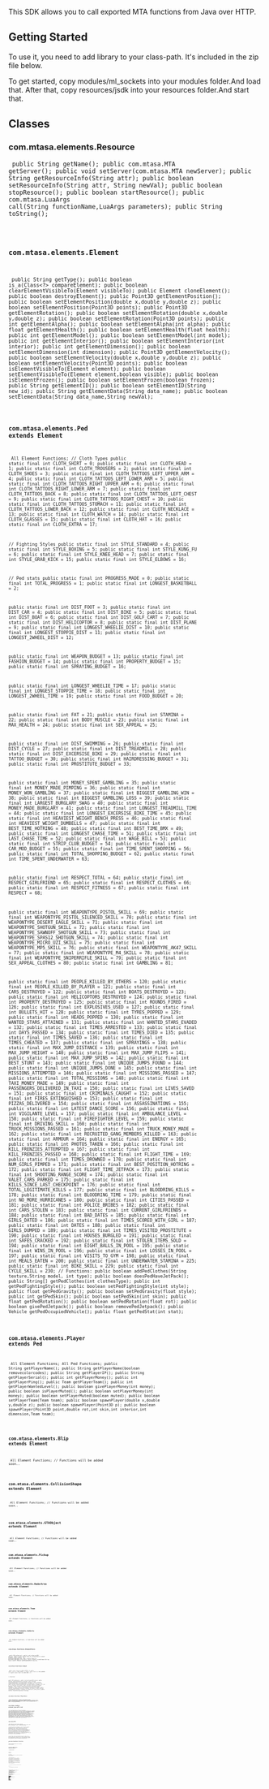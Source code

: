 This SDK allows you to call exported MTA functions from Java over HTTP.

==Getting Started==
To use it, you need to add library to your class-path.
It's included in the zip file below.

To get started, copy modules/ml_sockets into your modules folder.And load that.
After that, copy resources/jsdk into your resources folder.And start that.


==Classes==
===com.mtasa.elements.Resource===
<code lang="java5">
public String getName();
public com.mtasa.MTA getServer();
public void setServer(com.mtasa.MTA newServer);
public String getResourceInfo(String attr);
public boolean setResourceInfo(String attr, String newVal);
public boolean stopResource();
public boolean startResource();
public com.mtasa.LuaArgs call(String functionName,LuaArgs parameters);
public String toString();
</syntaxhighlight>
===com.mtasa.elements.Element===
<code lang="java5">
public String getType();
public boolean is_a(Class<?> compareElement);
public boolean clearElementVisibleTo(Element visibleTo);
public Element cloneElement();
public boolean destroyElement();
public Point3D getElementPosition();
public boolean setElementPosition(double x,double y,double z);
public boolean setElementPosition(Point3D points);
public Point3D getElementRotation();
public boolean setElementRotation(double x,double y,double z);
public boolean setElementRotation(Point3D points);
public int getElementAlpha();
public boolean setElementAlpha(int alpha);
public float getElementHealth();
public boolean setElementHealth(float health);
public int getElementModel();
public boolean setElementModel(int model);
public int getElementInterior();
public boolean setElementInterior(int interior);
public int getElementDimension();
public boolean setElementDimension(int dimension);
public Point3D getElementVelocity();
public boolean setElementVelocity(double x,double y,double z);
public boolean setElementVelocity(Point3D points);
public boolean isElementVisibleTo(Element element);
public boolean setElementVisibleTo(Element element,boolean visible);
public boolean isElementFrozen();
public boolean setElementFrozen(boolean frozen);
public String getElementID();
public boolean setElementID(String new_id);
public String getElementData(String data_name);
public boolean setElementData(String data_name,String newVal);
</syntaxhighlight>
===com.mtasa.elements.Ped extends Element===
<code lang="java5">
All Element Functions;
// Cloth Types
public static final int CLOTH_SHIRT = 0;
public static final int CLOTH_HEAD = 1;
public static final int CLOTH_TROUSERS = 2;
public static final int CLOTH_SHOES = 3;
public static final int CLOTH_TATTOOS_LEFT_UPPER_ARM = 4;
public static final int CLOTH_TATTOOS_LEFT_LOWER_ARM = 5;
public static final int CLOTH_TATTOOS_RIGHT_UPPER_ARM = 6;
public static final int CLOTH_TATTOOS_RIGHT_LOWER_ARM = 7;
public static final int CLOTH_TATTOOS_BACK = 8;
public static final int CLOTH_TATTOOS_LEFT_CHEST = 9;
public static final int CLOTH_TATTOOS_RIGHT_CHEST = 10;
public static final int CLOTH_TATTOOS_STOMACH = 11;
public static final int CLOTH_TATTOOS_LOWER_BACK = 12;
public static final int CLOTH_NECKLACE = 13;
public static final int CLOTH_WATCH = 14;
public static final int CLOTH_GLASSES = 15;
public static final int CLOTH_HAT = 16;
public static final int CLOTH_EXTRA = 17;

// Fighting Styles
public static final int STYLE_STANDARD = 4;
public static final int STYLE_BOXING = 5;
public static final int STYLE_KUNG_FU = 6;
public static final int STYLE_KNEE_HEAD = 7;
public static final int STYLE_GRAB_KICK = 15;
public static final int STYLE_ELBOWS = 16;

// Ped stats
public static final int PROGRESS_MADE = 0;
public static final int TOTAL_PROGRESS = 1;
public static final int LONGEST_BASKETBALL = 2;

public static final int DIST_FOOT = 3;
public static final int DIST_CAR = 4;
public static final int DIST_BIKE = 5;
public static final int DIST_BOAT = 6;
public static final int DIST_GOLF_CART = 7;
public static final int DIST_HELICOPTOR = 8;
public static final int DIST_PLANE = 9;
public static final int LONGEST_WHEELIE_DIST = 10;
public static final int LONGEST_STOPPIE_DIST = 11;
public static final int LONGEST_2WHEEL_DIST = 12;

public static final int WEAPON_BUDGET = 13;
public static final int FASHION_BUDGET = 14;
public static final int PROPERTY_BUDGET = 15;
public static final int SPRAYING_BUDGET = 16;

public static final int LONGEST_WHEELIE_TIME = 17;
public static final int LONGEST_STOPPIE_TIME = 18;
public static final int LONGEST_2WHEEL_TIME = 19;
public static final int FOOD_BUDGET = 20;

public static final int FAT = 21;
public static final int STAMINA = 22;
public static final int BODY_MUSCLE = 23;
public static final int MAX_HEALTH = 24;
public static final int SEX_APPEAL = 25;

public static final int DIST_SWIMMING = 26;
public static final int DIST_CYCLE = 27;
public static final int DIST_TREADMILL = 28;
public static final int DIST_EXCERSISE_BIKE = 29;
public static final int TATTOO_BUDGET = 30;
public static final int HAIRDRESSING_BUDGET = 31;
public static final int PROSTITUTE_BUDGET = 33;

public static final int MONEY_SPENT_GAMBLING = 35;
public static final int MONEY_MADE_PIMPING = 36;
public static final int MONEY_WON_GAMBLING = 37;
public static final int BIGGEST_GAMBLING_WIN = 38;
public static final int BIGGEST_GAMBLING_LOSS = 39;
public static final int LARGEST_BURGLARY_SWAG = 40;
public static final int MONEY_MADE_BURGLARY = 41;
public static final int LONGEST_TREADMILL_TIME = 44;
public static final int LONGEST_EXCERSISE_BIKE_TIME = 45;
public static final int HEAVIEST_WEIGHT_BENCH_PRESS = 46;
public static final int HEAVIEST_WEIGHT_DUMBELLS = 47;
public static final int BEST_TIME_HOTRING = 48;
public static final int BEST_TIME_BMX = 49;
public static final int LONGEST_CHASE_TIME = 51;
public static final int LAST_CHASE_TIME = 52;
public static final int WAGE_BILL = 53;
public static final int STRIP_CLUB_BUDGET = 54;
public static final int CAR_MOD_BUDGET = 55;
public static final int TIME_SPENT_SHOPPING = 56;
public static final int TOTAL_SHOPPING_BUDGET = 62;
public static final int TIME_SPENT_UNDERWATER = 63;

public static final int RESPECT_TOTAL = 64;
public static final int RESPECT_GIRLFRIEND = 65;
public static final int RESPECT_CLOTHES = 66;
public static final int RESPECT_FITNESS = 67;
public static final int RESPECT = 68;

public static final int WEAPONTYPE_PISTOL_SKILL = 69;
public static final int WEAPONTYPE_PISTOL_SILENCED_SKILL = 70;
public static final int WEAPONTYPE_DESERT_EAGLE_SKILL = 71;
public static final int WEAPONTYPE_SHOTGUN_SKILL = 72;
public static final int WEAPONTYPE_SAWNOFF_SHOTGUN_SKILL = 73;
public static final int WEAPONTYPE_SPAS12_SHOTGUN_SKILL = 74;
public static final int WEAPONTYPE_MICRO_UZI_SKILL = 75;
public static final int WEAPONTYPE_MP5_SKILL = 76;
public static final int WEAPONTYPE_AK47_SKILL = 77;
public static final int WEAPONTYPE_M4_SKILL = 78;
public static final int WEAPONTYPE_SNIPERRIFLE_SKILL = 79;
public static final int SEX_APPEAL_CLOTHES = 80;
public static final int GAMBLING = 81;

public static final int PEOPLE_KILLED_BY_OTHERS = 120;
public static final int PEOPLE_KILLED_BY_PLAYER = 121;
public static final int CARS_DESTROYED = 122;
public static final int BOATS_DESTROYED = 123;
public static final int HELICOPTORS_DESTROYED = 124;
public static final int PROPERTY_DESTROYED = 125;
public static final int ROUNDS_FIRED = 126;
public static final int EXPLOSIVES_USED = 127;
public static final int BULLETS_HIT = 128;
public static final int TYRES_POPPED = 129;
public static final int HEADS_POPPED = 130;
public static final int WANTED_STARS_ATTAINED = 131;
public static final int WANTED_STARS_EVADED = 132;
public static final int TIMES_ARRESTED = 133;
public static final int DAYS_PASSED = 134;
public static final int TIMES_DIED = 135;
public static final int TIMES_SAVED = 136;
public static final int TIMES_CHEATED = 137;
public static final int SPRAYINGS = 138;
public static final int MAX_JUMP_DISTANCE = 139;
public static final int MAX_JUMP_HEIGHT = 140;
public static final int MAX_JUMP_FLIPS = 141;
public static final int MAX_JUMP_SPINS = 142;
public static final int BEST_STUNT = 143;
public static final int UNIQUE_JUMPS_FOUND = 144;
public static final int UNIQUE_JUMPS_DONE = 145;
public static final int MISSIONS_ATTEMPTED = 146;
public static final int MISSIONS_PASSED = 147;
public static final int TOTAL_MISSIONS = 148;
public static final int TAXI_MONEY_MADE = 149;
public static final int PASSENGERS_DELIVERED_IN_TAXI = 150;
public static final int LIVES_SAVED = 151;
public static final int CRIMINALS_CAUGHT = 152;
public static final int FIRES_EXTINGUISHED = 153;
public static final int PIZZAS_DELIVERED = 154;
public static final int ASSASSINATIONS = 155;
public static final int LATEST_DANCE_SCORE = 156;
public static final int VIGILANTE_LEVEL = 157;
public static final int AMBULANCE_LEVEL = 158;
public static final int FIREFIGHTER_LEVEL = 159;
public static final int DRIVING_SKILL = 160;
public static final int TRUCK_MISSIONS_PASSED = 161;
public static final int TRUCK_MONEY_MADE = 162;
public static final int RECRUITED_GANG_MEMBERS_KILLED = 163;
public static final int ARMOUR = 164;
public static final int ENERGY = 165;
public static final int PHOTOS_TAKEN = 166;
public static final int KILL_FRENZIES_ATTEMPTED = 167;
public static final int KILL_FRENZIES_PASSED = 168;
public static final int FLIGHT_TIME = 169;
public static final int TIMES_DROWNED = 170;
public static final int NUM_GIRLS_PIMPED = 171;
public static final int BEST_POSITION_HOTRING = 172;
public static final int FLIGHT_TIME_JETPACK = 173;
public static final int SHOOTING_RANGE_SCORE = 174;
public static final int VALET_CARS_PARKED = 175;
public static final int KILLS_SINCE_LAST_CHECKPOINT = 176;
public static final int TOTAL_LEGITIMATE_KILLS = 177;
public static final int BLOODRING_KILLS = 178;
public static final int BLOODRING_TIME = 179;
public static final int NO_MORE_HURRICANES = 180;
public static final int CITIES_PASSED = 181;
public static final int POLICE_BRIBES = 182;
public static final int CARS_STOLEN = 183;
public static final int CURRENT_GIRLFRIENDS = 184;
public static final int BAD_DATES = 185;
public static final int GIRLS_DATED = 186;
public static final int TIMES_SCORED_WITH_GIRL = 187;
public static final int DATES = 188;
public static final int GIRLS_DUMPED = 189;
public static final int TIMES_VISITED_PROSTITUTE = 190;
public static final int HOUSES_BURGLED = 191;
public static final int SAFES_CRACKED = 192;
public static final int STOLEN_ITEMS_SOLD = 194;
public static final int EIGHT_BALLS_IN_POOL = 195;
public static final int WINS_IN_POOL = 196;
public static final int LOSSES_IN_POOL = 197;
public static final int VISITS_TO_GYM = 198;
public static final int MEALS_EATEN = 200;
public static final int UNDERWATER_STAMINA = 225;
public static final int BIKE_SKILL = 229;
public static final int CYCLE_SKILL = 230;
// Functions:
public boolean addPedClothes(String texture,String model, int type);
public boolean doesPedHaveJetPack();
public String[] getPedClothes(int clothesType);
public int getPedFightingStyle();
public boolean setPedFightingStyle(int style);
public float getPedGravity();
public boolean setPedGravity(float style);
public int getPedSkin();
public boolean setPedSkin(int skin);
public float getPedRotation();
public boolean setPedRotation(float rot);
public boolean givePedJetpack();
public boolean removePedJetpack();
public Vehicle getPedOccupiedVehicle();
public float getPedStat(int stat);
</syntaxhighlight>
===com.mtasa.elements.Player extends Ped===
<code lang="java5">
All Element Functions;
All Ped Functions;
public String getPlayerName();
public String getPlayerName(boolean removecolorcodes);
public String getPlayerIP();
public String getPlayerSerial();
public int getPlayerMoney();
public int getPlayerPing();
public Team getPlayerTeam();
public int getPlayerWantedLevel();
public boolean givePlayerMoney(int money);
public boolean isPlayerMuted();
public boolean setPlayerMoney(int money);
public boolean setPlayerMuted(boolean muted);
public boolean setPlayerTeam(Team team);
public boolean spawnPlayer(double x,double y,double z);
public boolean spawnPlayer(Point3D p);
public boolean spawnPlayer(Point3D point,double rot,int skin,int interior,int dimension,Team team);
</syntaxhighlight>
===com.mtasa.elements.Blip extends Element===
<code lang="java5">
All Element Functions;
// Functions will be added soon..
</syntaxhighlight>

===com.mtasa.elements.CollisionShape extends Element===
<code lang="java5">
All Element Functions;
// Functions will be added soon..
</syntaxhighlight>

===com.mtasa.elements.GTAObject extends Element===
<code lang="java5">
All Element Functions;
// Functions will be added soon..
</syntaxhighlight>

===com.mtasa.elements.Pickup extends Element===
<code lang="java5">
All Element Functions;
// Functions will be added soon..
</syntaxhighlight>

===com.mtasa.elements.RadarArea extends Element===
<code lang="java5">
All Element Functions;
// Functions will be added soon..
</syntaxhighlight>

===com.mtasa.elements.Team extends Element===
<code lang="java5">
All Element Functions;
// Functions will be added soon..
</syntaxhighlight>

===com.mtasa.elements.Vehicle extends Element===
<code lang="java5">
All Element Functions;
// Functions will be added soon..
</syntaxhighlight>

===com.mtasa.functions.ElementFuncs===
<code lang="java5">
public MTA getServer();
public void setServer(MTA server);
public static String type_to_string(Class<? extends Element> type);
public <E extends Element> E[] getElementsByType(Class<E> type);
public Object[] getElementsByType(String type);
public Element createElement(String type);
public Element getElementByID(String id);
</syntaxhighlight>

===com.mtasa.functions.Output===
<code lang="java5">
public static final int LEVEL_CUSTOM = 0;
public static final int LEVEL_ERROR = 1;
public static final int LEVEL_WARNING = 2;
public static final int LEVEL_INFO = 3;

// Functions:

public MTA getServer();
public void setServer(MTA server);
public boolean outputChatBox(Object message);
public boolean outputChatBox(Object message,Element toElement);
public boolean outputChatBox(Object message,Element toElement,int r,int g,int b);
public boolean outputChatBox(Object message,Element toElement,int r,int g,int b,boolean colorcoded);
public boolean outputConsole(Object message);
public boolean outputConsole(Object message,Element toElement);
public boolean outputDebugString(Object message);
public boolean outputDebugString(Object message,int dlevel);
public boolean outputDebugString(Object message,int dlevel,int r,int g,int b);
public boolean outputServerLog(Object message);
</syntaxhighlight>

===com.mtasa.functions.PlayerFuncs===
<code lang="java5">
public MTA getServer();
public void setServer(MTA server);
public Player getPlayerFromName(String name);
public Player getPlayerFromNamePart(String name);
public Player[] getAlivePlayers();
public Player[] getDeadPlayers();
public Player getRandomPlayer();
public int getPlayerCount()
</syntaxhighlight>

==com.mtasa.LuaArgs extends java.util.List==
<code lang="java5">
All list functions.So, you can use in generic for.
public MTA getServer();
public void setServer(MTA server);
public Element parseElement(int index);
public Player parsePlayer(int index);
public Pickup parsePickup(int index);
public Ped parsePed(int index);
public Blip parseBlip(int index);
public CollisionShape parseCollisionShape(int index);
public GTAObject parseGTAObject(int index);
public RadarArea parseRadarArea(int index);
public Team parseTeam(int index);
public Vehicle parseVehicle(int index) ;
public Resource parseResource(int index) ;
public String parseString(int index);
public Boolean parseBoolean(int index);
public Double parseDouble(int index);
public Float parseFloat(int index);
public Integer parseInt (int index);
public String toJson();
public void loadFromJSON(String json);
public Object[] jsonToObject(String json);
public static String toJson(Object o);
public static Object[] fromJson(String j);
public Object get(int index);
</syntaxhighlight>

==com.mtasa.MTA==
<code lang="java5">
public Output out;
public Element rootElement;
public PlayerFuncs players;
public ElementFuncs elements;
public static final String RESOURCE = "jsdk"; // JavaSDK Resource Name.

// Functions;
public void sockOpen(); // Port will used in callJava (Changed)
public Element parseElement(Object o);
public Resource parseResource(Object o);
public void sockClose();
public int getSocketPort();
public LuaArgs call(String resource,String function,LuaArgs args); // Function must be exported and given http="true"
public LuaArgs callFunction(String function,LuaArgs args); // This is for calling server-side functions.(etc:getElementByType)
public LuaArgs luaArg(Object i); // This is for only 1 parameter arguments.
// callJava Functions;
public void addInputEvent(InputEvent e); // Only usable with callJava and sockOpen
public void removeInputEvent(InputEvent e); // Only usable with callJava and sockOpen
public void clearInputEvent(); // Only usable with callJava and sockOpen
public ArrayList<InputEvent> getInputEvents(InputEvent e); // Only usable with callJava and sockOpen

// Getter-Setter;
public void setHost(String host);
public String getHost();
public void setPort(int port);
public int getPort();
public void setUsername(String username);
public String getUsername();
public void setPassword(String password);
public String getPassword();
public String getCharset();
public void setCharset(String charset);
</syntaxhighlight>

==com.mtasa.InputEvent( Interface )==
<code lang="java5">
public void onAction(LuaArgs args, String input) throws MTAException
</syntaxhighlight>

==com.mtasa.MTAException extends Exception==
<code lang="java5">
All exception functions;
</syntaxhighlight>

==Examples==
<code lang="java">
MTA server = new MTA("localhost",22005,"admin","12345"); // Sweet, we are creating a new instance and connection.
</syntaxhighlight>
<code lang="java">
/* Example 1: */
Player[] players = server.elements.getElementsByType(Player.class); // ElementFuncs deployed in server.elements :)
server.out.outputChatBox("There are "+players.length+" players",server.rootElement,180,25,25,false); // You don't need getRootElement(), it's deployed in server.rootElement variable.
LuaArgs ret = server.call("rcon","getThisResource",null); // We are calling getThisResource in rcon bot.It's exported :)
Resource thisRes = ret.parseResource(0); // Now, we parsed argument to Resource object.
Player playerRancho = server.players.getPlayerFromName("Rancho"); // We're getting player named Rancho, if he has a colorcode. We must add this 
if (playerRancho != null){ // If playerRancho exists
	server.out.outputChatBox("<PM> JavaSDK: #0055FFHello Sweety",playerRancho,255,255,255,true);
}else{ // else
	server.out.outputDebugString("There is no named player RANCHO!");
}
</syntaxhighlight>
<code lang="java">
/* Example 2 : */
Ped[] peds = server.elements.getElementsByType(Ped.class); // We deployed Peds in the peds variable.
for (Ped ped: peds){ // Generic for, (foreach)
	if (ped.doesPedHaveJetPack()) // If ped has a jetpack
		ped.removePedJetpack(); // remove him jetpack
	else // else
		ped.givePedJetpack(); // give him jetpack 
}
</syntaxhighlight>
<code lang="java">
/* Example 3: */
Element[] myElements = server.elements.getElementsByType("myElement"); // Now we get elements by the string type
// To do :)
</syntaxhighlight>
<code lang="java">
/* Example 4: for callJava */
server.sockOpen(); // callJava open ports
server.addInputEvent(new InputEvent(){
	@Override
	public void onAction(LuaArgs args, String input) throws MTAException{
		String event = args.parseString(0); // Argumant 1 :) It's not default argument :)
		if (event.equals("onMyCall")){
			System.out.println("onMyCall: "+args.parseString(1));
		}
	}
});
// lua file:
for k,v in ipairs(exports.jsdk:getConnections()) do
    exports.jsdk:callJava(v,"onMyCall","Hello");
end
</syntaxhighlight>
<code lang="java">
/* Example 5: is_a */
Player playerRancho = server.players.getPlayerFromName("Rancho"); // We're getting player named Rancho, if he has a colorcode. We must add this 

if (playerRancho != null){ // If playerRancho exists
	LuaArgs myCallbackargs = new LuaArgs(server); // create new instance
	myCallbackargs.add(playerRancho); // add a new argument
	myCallbackargs.add("How are u?"); // add a new argument
	LuaArgs ret = server.call("rcon","returnElement",myCallbackargs); // call the howAre function into rcon resource, and send the 2 parameter :) myCallbackargs
	for (Object o: ret){ // generic for returns
		Element e = (Element)o;
		server.out.outputServerLog("Returned value is a player?: "+o.is_a(Player.class));
	}
}else{ // else
	server.out.outputDebugString("There is no named player RANCHO!");
} 
</syntaxhighlight>

*[http://forum.mtasa.com/viewtopic.php?f=148&t=46367 For more examples / tutorials]
==More complex example==
[[/Image:ExamplaSDK.png.md|Image:ExamplaSDK.png]]

==Caveats==
* You cannot currently compare two Resource or Element objects that you expect to be identical - you need to do a "deep compare", comparing either the "id" fields or the "name" fields.
* The zip contains src, and javadoc
==Download==
* [https://rapidshare.com/files/3674532513/JavaSDK.zip Download Version 0.2]
* [http://www.solidfiles.com/d/7713c8510b/ Download Version 0.1]
==Contact==
If you have any questions/suggestions you can contact author on MTA forum.
*[http://forum.mtasa.com/memberlist.php?mode=viewprofile&u=51246 Skyline (laserlaser)]
[[/Category:Scripting Concepts.md|Category:Scripting Concepts]]